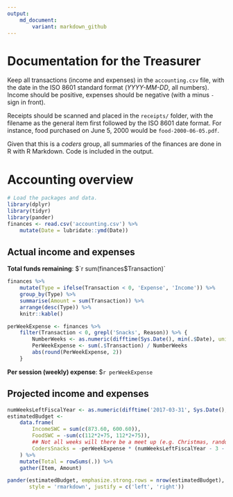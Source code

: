 ```yaml
---
output: 
    md_document:
        variant: markdown_github
---
```


# Documentation for the Treasurer

Keep all transactions (income and expenses) in the `accounting.csv` file, with
the date in the ISO 8601 standard format (*YYYY-MM-DD*, all numbers). Income
should be positive, expenses should be negative (with a minus `-` sign in front).

Receipts should be scanned and placed in the `receipts/` folder, with the
filename as the general item first followed by the ISO 8601 date format. For
instance, food purchased on June 5, 2000 would be `food-2000-06-05.pdf`.

Given that this is a *coders* group, all summaries of the finances are done in R
with R Markdown. Code is included in the output.

# Accounting overview

```r
# Load the packages and data.
library(dplyr)
library(tidyr)
library(pander)
finances <- read.csv('accounting.csv') %>% 
    mutate(Date = lubridate::ymd(Date))
```

## Actual income and expenses

**Total funds remaining**: $`r sum(finances$Transaction)`

```r
finances %>% 
    mutate(Type = ifelse(Transaction < 0, 'Expense', 'Income')) %>% 
    group_by(Type) %>% 
    summarise(Amount = sum(Transaction)) %>% 
    arrange(desc(Type)) %>% 
    knitr::kable()
```

```r
perWeekExpense <- finances %>% 
    filter(Transaction < 0, grepl('Snacks', Reason)) %>% {
        NumberWeeks <- as.numeric(difftime(Sys.Date(), min(.$Date), units = 'weeks'))
        PerWeekExpense <- sum(.$Transaction) / NumberWeeks
        abs(round(PerWeekExpense, 2))
    }
```

<!-- there are still 13.35 left in Luke's account -->

**Per session (weekly) expense**: $`r perWeekExpense`

## Projected income and expenses

```r
numWeeksLeftFiscalYear <- as.numeric(difftime('2017-03-31', Sys.Date(), units = 'weeks'))
estimatedBudget <- 
    data.frame(
        IncomeSWC = sum(c(873.60, 600.60)),
        FoodSWC = -sum(c(112*2+75, 112*2+75)),
        ## Not all weeks will there be a meet up (e.g. Christmas, random weeks).
        CodersSnacks = -perWeekExpense * (numWeeksLeftFiscalYear - 3 - 2)
    ) %>%
    mutate(Total = rowSums(.)) %>%
    gather(Item, Amount)

pander(estimatedBudget, emphasize.strong.rows = nrow(estimatedBudget), 
       style = 'rmarkdown', justify = c('left', 'right'))
```

